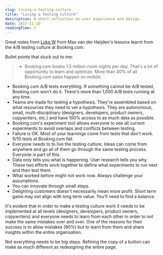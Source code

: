 ```yaml
---
slug: living-a-testing-culture
title: "Living a Testing Culture"
description: A short reflection on user experience and design.
date: 2017-11-10
readingTime: 2
---
```


Great notes from <a href="https://www.lukew.com/ff/entry.asp?1978">Luke W</a> from Max van der Heijden's lessons learnt from the A/B testing culture at Booking.com.

Bullet points that stuck out to me:
>- Booking.com books 1.5 million room nights per day. That's a lot of opportunity to learn and optimize. More than 40% of all Booking.com sales happen on mobile.
- Booking.com A/B tests everything. If something cannot be A/B tested, Booking.com won't do it. There's more than 1,000 A/B tests running at any time.
- Teams are made for testing a hypothesis. They're assembled based on what resources they need to vet a hypothesis. They are autonomous, small, multi-disciplinary (designers, developers, product owners, copywriters, etc.) and have 100% access to as much data as possible.
- Booking.com's experiment tool allows everyone to see all current experiments to avoid overlaps and conflicts between testing.
- Failure is OK. Most of your learnings come from tests that don't work. 9/10 tests at Booking.com fail.
- Everyone needs to to live the testing culture. Ideas can come from anywhere and go all of them go through the same testing process. Everyone is part of this.
- Data only tells you what is happening. User research tells you why. These two efforts work together to define what experiments to run next and then test them.
- What worked before might not work now. Always challenge your assumptions.
- You can innovate through small steps.
- Delighting customers doesn't necessarily mean more profit. Short term gains may not align with long term value. You'll need to find a balance.

It's evident that in order to make a testing culture work it needs to be implemented at all levels (designers, developers, product owners, copywriters) and everyone needs to learn from each other in order to not make the same mistakes over and over. One of the reasons for their success is to allow mistakes (90%) but to learn from them and share insights within the entire organisation.

Not everything needs to be big steps. Refining the copy of a button can make as much different as redesigning the entire page.